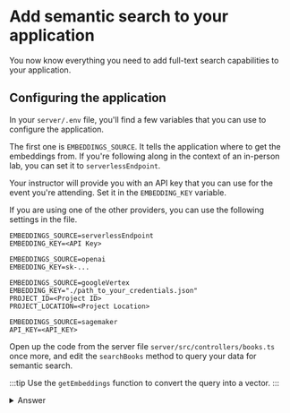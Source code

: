 
# Add semantic search to your application

You now know everything you need to add full-text search capabilities to your application.

## Configuring the application

In your `server/.env` file, you'll find a few variables that you can use to configure the application.

The first one is `EMBEDDINGS_SOURCE`. It tells the application where to get the embeddings from. If you're following along in the context of an in-person lab, you can set it to `serverlessEndpoint`.

Your instructor will provide you with an API key that you can use for the event you're attending. Set it in the `EMBEDDING_KEY` variable.

If you are using one of the other providers, you can use the following settings in the file.

<Tabs groupId="aiproviders">
  <TabItem value="serverless" label="Serverless Endpoint" default>

```
EMBEDDINGS_SOURCE=serverlessEndpoint
EMBEDDING_KEY=<API Key>
```

  </TabItem>
  <TabItem value="openai" label="OpenAI" default>

```
EMBEDDINGS_SOURCE=openai
EMBEDDING_KEY=sk-...
```

  </TabItem>
  <TabItem value="googleVertex" label="Google Vertex">

```
EMBEDDINGS_SOURCE=googleVertex
EMBEDDING_KEY="./path_to_your_credentials.json"
PROJECT_ID=<Project ID>
PROJECT_LOCATION=<Project Location>
```

  </TabItem>
  <TabItem value="sagemaker" label="Amazon SageMaker">

```
EMBEDDINGS_SOURCE=sagemaker
API_KEY=<API_KEY>
```

  </TabItem>
</Tabs>



Open up the code from the server file `server/src/controllers/books.ts` once more, and edit the `searchBooks` method to query your data for semantic search.

:::tip
Use the `getEmbeddings` function to convert the query into a vector.
:::

<details>
<summary>Answer</summary>
<div>

```js
  const vector = await getEmbeddings(query);
  const aggregationPipeline = [
      {
          $search: {
              index: "vectorsearch",
              knnBeta: {
                  vector,
                  path: "embeddings",
                  k: 20
              }
          }
      }
  ];
  const books = await collections?.books?.aggregate(aggregationPipeline).toArray() as Book[];
  return books;

```
</div>
</details>